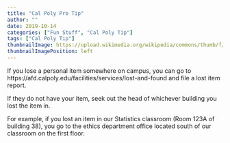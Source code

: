 ```yaml
---
title: "Cal Poly Pro Tip"
author: ""
date: 2019-10-14
categories: ["Fun Stuff", "Cal Poly Tip"]
tags: ["Cal Poly Tip"]
thumbnailImage: https://upload.wikimedia.org/wikipedia/commons/thumb/f/f3/Lost_main_title.svg/1200px-Lost_main_title.svg.png
thumbnailImagePosition: left
---
```


If you lose a personal item somewhere on campus, you can go to https://afd.calpoly.edu/facilities/services/lost-and-found and file a lost item report.

If they do not have your item, seek out the head of whichever building you lost the item in. 

For example, if you lost an item in our Statistics classroom (Room 123A of building 38), you go to the ethics department office located south of our classroom on the first floor. 



